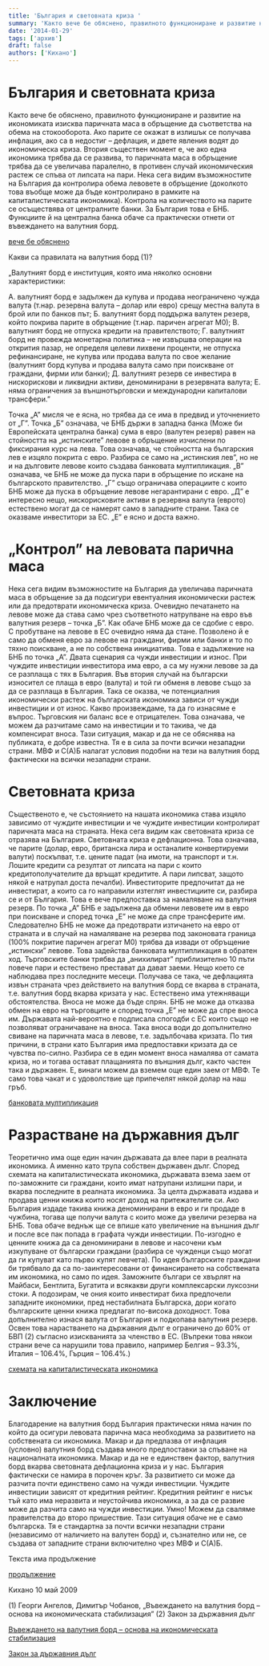 ```yaml
---
title: 'България и световната криза '
summary: 'Както вече бе обяснено, правилното функциониране и развитие на икономиката изисква паричната маса в обръщение да съответства на обема на стокооборота....'
date: '2014-01-29'
tags: ['архив']
draft: false
authors: ['Кихано']
---
```


# България и световната криза

Както вече бе обяснено, правилното функциониране и развитие на икономиката изисква паричната маса в обръщение да съответства на обема на стокооборота. Ако парите се окажат в излишък се получава инфлация, ако са в недостиг – дефлация, и двете явления водят до икономическа криза. Втория съществен момент е, че ако една икономика трябва да се развива, то паричната маса в обръщение трябва да се увеличава паралелно, в противен случай икономическия растеж се спъва от липсата на пари. Нека сега видим възможностите на България да контролира обема левовете в обръщение (доколкото това въобще може да бъде контролирано в рамките на капиталистическата икономика). Контрола на количеството на парите се осъществява от централните банки. За България това е БНБ. Функциите й на централна банка обаче са практически отнети от въвеждането на валутния борд.

[вече бе обяснено](tajnaiko.html)

Какви са правилата на валутния борд (1)?

„Валутният борд е институция, която има няколко основни характеристики:

А. валутният борд е задължен да купува и продава неограничено чужда валута (т.нар. резервна валута – долар или евро) срещу местна валута в брой или по банков път;
Б. валутният борд поддържа валутен резерв, който покрива парите в обръщение (т.нар. паричен агрегат М0);
В. валутният борд не отпуска кредити на правителството;
Г. валутният борд не провежда монетарна политика – не извършва операции на открития пазар, не определя целеви лихвени проценти, не отпуска рефинансиране, не купува или продава валута по свое желание (валутният борд купува и продава валута само при поискване от граждани, фирми или банки);
Д. валутният резерв се инвестира в нискорискови и ликвидни активи, деноминирани в резервната валута;
Е. няма ограничения за външнотърговски и международни капиталови трансфери.”

Точка „А” мисля че е ясна, но трябва да се има в предвид и уточнението от „Г”. Точка „Б” означава, че БНБ държи в западна банка (Може би Европейската централна банка) сума в евро (валутен резерв) равен на стойността на „истинските” левове в обръщение изчислени по фиксирания курс на лева. Това означава, че стойността на българския лев е изцяло покрита с евро. Разбира се само на „истинския лев”, но не и на дълговите левове които създава банковата мултипликация. „В” означава, че БНБ не може да пуска пари в обръщение по искане на българското правителство. „Г” също ограничава операциите с които БНБ може да пуска в обръщение левове негарантирани с евро. „Д” е интересно нещо, нискорисковите активи в резервна валута (еврото) естествено могат да се намерят само в западните страни. Така се оказваме инвеститори за ЕС. „Е” е ясно и доста важно.

# „Контрол” на левовата парична маса

Нека сега видим възможностите на България да увеличава паричната маса в обръщение за да подсигури евентуалния икономически растеж или да предотврати икономическа криза. Очевидно печатането на левове може да става само чрез съответното натрупване на евро във валутния резерв – точка „Б”. Как обаче БНБ може да се сдобие с евро. С пробутване на левове в ЕС очевидно няма да стане. Позволено й е само да обменя евро за левове на граждани, фирми или банки и то по тяхно поискване, а не по собствена инициатива. Това е задължение на БНБ по точка „А”. Двата сценария са чужди инвестиции и износ. При чуждите инвестиции инвеститора има евро, а са му нужни левове за да се разплаща с тях в България. Във втория случай на български износител се плаща в евро (валута) и той ги обменя в левове също за да се разплаща в България. Така се оказва, че потенциалния икономически растеж на българската икономика зависи от чужди инвестиции и от износ. Какво произвеждаме, та да го изнасяме е въпрос. Търговския ни баланс все е отрицателен. Това означава, че можем да разчитаме само на инвестиции и то такива, че да компенсират вноса. Тази ситуация, макар и да не се обяснява на публиката, е добре известна. Тя е в сила за почти всички незападни страни. МВФ и С(А)Б налагат условия подобни на тези на валутния борд фактически на всички незападни страни.

# Световната криза

Същественото е, че състоянието на нашата икономика става изцяло зависимо от чуждите инвестиции и че чуждите инвестиции контролират паричната маса на страната. Нека сега видим как световната криза се отразява на България. Световната криза е дефлационна. Това означава, че парите (долар, евро, британска лира и останалите конвертируеми валути) поскъпват, т.е. цените падат (на имоти, на транспорт и т.н. Лошите кредити са резултат от липсата на пари с които кредитополучателите да връщат кредитите. А пари липсват, защото някой е натрупал доста печалби). Инвеститорите предпочитат да не инвестират, а които са го направили изтеглят инвестициите си, разбира се и от България. Това е вече предпоставка за намаляване на валутния резерв. По точка „А” БНБ е задължена да обмени левовете им в евро при поискване и според точка „Е” не може да спре трансферите им. Следователно БНБ не може да предотврати изтичането на евро от страната и в случай на намаляване на резерва под законовата граница (100% покритие паричен агрегат М0) трябва да извади от обръщение „истински” левове. Това задейства банковата мултипликация в обратен ход. Търговските банки трябва да „анихилират” приблизително 10 пъти повече пари и естествено престават да дават заеми. Нещо което се наблюдава през последните месеци. Получава се така, че дефлацията извън страната чрез действието на валутния борд се вкарва в страната, т.е. валутния борд вкарва кризата у нас. Естествено има утежняващи обстоятелства. Вноса не може да бъде спрян. БНБ не може да отказва обмен на евро на търговците и според точка „Е” не може да спре вноса им. Държавата най-вероятно е подписала спогодби с ЕС които също не позволяват ограничаване на вноса. Така вноса води до допълнително свиване на паричната маса в левове, т.е. задълбочава кризата. По тия причини, в страни като България има предпоставки кризата да се чувства по-силно. Разбира се в един момент вноса намалява от самата криза, но и тогава остават плащанията по външния дълг, както частен така и държавен. Е, винаги можем да вземем още един заем от МВФ. Те само това чакат и с удоволствие ще припечелят някой долар на наш гръб.

[банковата мултипликация](tajnaiko.html)

# Разрастване на държавния дълг

Теоретично има още един начин държавата да влее пари в реалната икономика. А именно като трупа собствен държавен дълг. Според схемата на капиталистическата икономика, държавата взема заем от по-заможните си граждани, които имат натрупани излишни пари, и вкарва последните в реалната икономика. За целта държавата издава и продава ценни книжа които носят доход на притежателите си. Ако България издаде такива книжа деноминирани в евро и ги продаде в чужбина, тогава ще получи валута с които може да увеличи резерва на БНБ. Това обаче веднъж ще се впише като увеличение на външния дълг и после все пак попада в графата чужди инвестиции. По-изгодно е ценните книжа да са деноминирани в левове и насочени към изкупуване от български граждани (разбира се чужденци също могат да ги купуват като първо купят левчета). По идея българските граждани би трябвало да са по-заинтересовани от финансирането на собствената им икономика, но само по идея. Заможните българи се хвърлят на Майбаси, Бентлита, Бугатита и всякакви други комплексарски луксозни стоки. А подозирам, че ония които инвестират биха предпочели западните икономики, пред нестабилната Българска, дори когато българските ценни книжа предлагат по-висока доходност. Това допълнително изнася валута от България и подкопава валутния резерв. Освен това нарастването на държавния дълг е ограничено до 60% от БВП (2) съгласно изискванията за членство в ЕС. (Въпреки това някои страни вече са нарушили това правило, например Белгия – 93.3%, Италия – 106.4%, Гърция – 106.4%.)

[схемата на капиталистическата икономика](tajnaiko2.html)

# Заключение

Благодарение на валутния борд България практически няма начин по който да осигури левовата парична маса необходима за развитието на собствената си икономика. Макар и да предпазва от инфлация (условно) валутния борд създава много предпоставки за спъване на националната икономика. Макар и да не е единствен фактор, валутния борд вкарва световната дефлационна криза и у нас. България фактически се намира в порочен кръг. За развитието си може да разчита почти единствено само на чужди инвестиции. Чуждите инвестиции зависят от кредитния рейтинг. Кредитния рейтинг е нисък тъй като има неразвита и неустойчива икономика, а за да се развие може да разчита само на чужди инвестиции. Умно! Можем да сваляме правителства до второ пришествие. Тази ситуация обаче не е само българска. Тя е стандартна за почти всички незападни страни (независимо от наличието на валутен борд) и, съзнателно или не, се създава от западните страни включително чрез МВФ и С(А)Б.

Текста има продължение

[продължение](valbor2.html)

Кихано 10 май 2009

(1) Георги Ангелов, Димитър Чобанов, „Въвеждането на валутния борд – основа на икономическата стабилизация”
(2) Закон за държавния дълг

[Въвеждането на валутния борд – основа на икономическата стабилизация](http://georgiangelov.com/?p=269)

[Закон за държавния дълг](http://www.paragraf22.com/pravo/zakoni/zakoni-d/51865.html)
